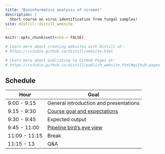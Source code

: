 ```yaml
---
title: "Bioinformatics analysis of viromes"
description: |
  Short course on virus identification from fungal samples!
site: distill::distill_website
---
```


```r
knitr::opts_chunk$set(echo = FALSE)

# Learn more about creating websites with Distill at:
# https://rstudio.github.io/distill/website.html

# Learn more about publishing to GitHub Pages at:
# https://rstudio.github.io/distill/publish_website.html#github-pages

```

## Schedule

| Hour | Goal |
|---|---|
|9:00 - 9:15 | General introduction and presentations|
|9:15 - 9:30 | [Course goal and expectations](Pres/Pres0.html)
|9:30 - 9:45 | Expected output
|9:45 - 11:00| [Pipeline bird's eye view](Pres/Pres1.html)
|11:00 - 11:15| Break
|11:15 - 13 | Q&A